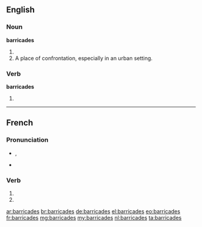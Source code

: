 {{also|barricadés}}
==English==

===Noun===
'''barricades'''

# {{plural of|barricade}}
# A place of confrontation, especially in an urban setting.

===Verb===
'''barricades'''

# {{third-person singular of|barricade}}

----

==French==

===Pronunciation===
* {{IPA|lang=fr|/ba.ʁi.kad/}}, {{X-SAMPA|/ba.Ri.kad/|lang=fr}}
* {{homophones|barricade|barricadent}}

===Verb===
{{fr-verb-form}}

# {{conjugation of|barricader||2|s|pres|ind|lang=fr}}
# {{conjugation of|barricader||2|s|pres|sub|lang=fr}}

[[ar:barricades]]
[[br:barricades]]
[[de:barricades]]
[[el:barricades]]
[[eo:barricades]]
[[fr:barricades]]
[[mg:barricades]]
[[my:barricades]]
[[nl:barricades]]
[[ta:barricades]]
